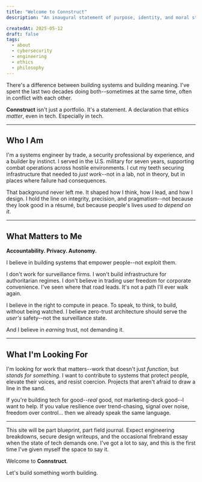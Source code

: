 ```yaml
---
title: "Welcome to Connstruct"
description: "An inaugural statement of purpose, identity, and moral stance."

createdAt: 2025-05-12
draft: false
tags:
  - about
  - cybersecurity
  - engineering
  - ethics
  - philosophy
---
```


There's a difference between building systems and building meaning. I've spent the last two decades doing both--sometimes at the same time, often in conflict with each other.

**Connstruct** isn't just a portfolio. It's a statement. A declaration that ethics *matter*, even in tech. Especially in tech.

---

## Who I Am

I'm a systems engineer by trade, a security professional by experience, and a builder by instinct. I served in the U.S. military for seven years, supporting combat operations across hostile environments. I cut my teeth securing infrastructure that needed to *just work*--not in a lab, not in theory, but in places where failure had consequences.

That background never left me. It shaped how I think, how I lead, and how I design. I hold the line on integrity, precision, and pragmatism--not because they look good in a résumé, but because people's lives *used to depend on it*.

---

## What Matters to Me

**Accountability. Privacy. Autonomy.**

I believe in building systems that empower people--not exploit them.

I don't work for surveillance firms. I won't build infrastructure for authoritarian regimes. I don't believe in trading user freedom for corporate convenience. I've seen where that road leads. It's not a path I'll ever walk again.

I believe in the right to compute in peace. To speak, to think, to build, without being watched. I believe zero-trust architecture should serve the *user's* safety--not the surveillance state.

And I believe in *earning* trust, not demanding it.

---

## What I'm Looking For

I'm looking for work that matters--work that doesn't just *function*, but *stands for something*. I want to contribute to systems that protect people, elevate their voices, and resist coercion. Projects that aren't afraid to draw a line in the sand.

If you're building tech for good--*real* good, not marketing-deck good--I want to help. If you value resilience over trend-chasing, signal over noise, freedom over control… then we already speak the same language.

---

This site will be part blueprint, part field journal. Expect engineering breakdowns, secure design writeups, and the occasional firebrand essay when the state of tech demands one. I've got a lot to say, and this is the first time I've given myself the space to say it.

Welcome to **Connstruct**.

Let's build something worth building.